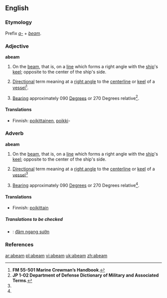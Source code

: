 ==English==

===Etymology===
Prefix ''[[a-]]'' + ''[[beam]]''.

===Adjective===
'''abeam'''

# {{nautical}} On the [[beam]], that is, on a [[line]] which forms a right angle with the [[ship]]'s [[keel]]; opposite to the center of the ship's side.
# {{nautical}} [[direction|Direction]]al term meaning at a [[right angle]] to the [[centerline]] or [[keel]] of a [[vessel]]<ref name="FM55-501">'''FM 55-501 Marine Crewman’s Handbook'''.</ref>.
# {{nautical}} [[Bearing]] approximately 090 [[Degrees]] or 270 Degrees relative<ref name="JP102">'''JP 1-02 Department of Defense Dictionary of Military and Associated Terms'''.</ref>.

====Translations====
{{top}}
*Finnish: [[poikittainen]], [[poikki]]-
{{bottom}}

===Adverb===
'''abeam'''

# {{nautical}} On the [[beam]], that is, on a [[line]] which forms a right angle with the [[ship]]'s [[keel]]; opposite to the center of the ship's side.
# {{nautical}} [[direction|Direction]]al term meaning at a [[right angle]] to the [[centerline]] or [[keel]] of a [[vessel]]<ref name="FM55-501"/>
# {{nautical}} [[Bearing]] approximately 090 [[Degrees]] or 270 Degrees relative<ref name="JP102"/>.

====Translations====
{{top}}
*Finnish: [[poikittain]]
{{bottom}}

=====Translations to be checked=====
{{checktrans}}
*{{ttbc|Vietnamese}}: [[đâm ngang sườn]]

===References===
<references/>

[[ar:abeam]]
[[pl:abeam]]
[[vi:abeam]]
[[uk:abeam]]
[[zh:abeam]]